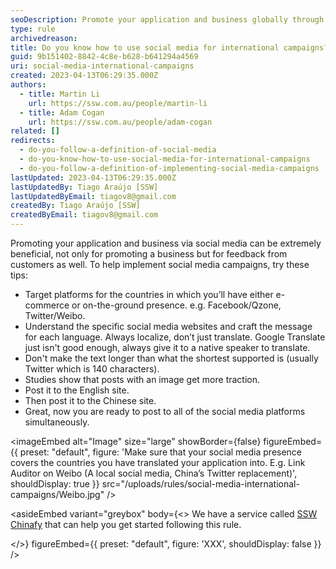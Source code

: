 ```yaml
---
seoDescription: Promote your application and business globally through targeted social media campaigns, localizing your message for each country's specific platforms.
type: rule
archivedreason:
title: Do you know how to use social media for international campaigns?
guid: 9b151402-8842-4c8e-b628-b641294a4569
uri: social-media-international-campaigns
created: 2023-04-13T06:29:35.000Z
authors:
  - title: Martin Li
    url: https://ssw.com.au/people/martin-li
  - title: Adam Cogan
    url: https://ssw.com.au/people/adam-cogan
related: []
redirects:
  - do-you-follow-a-definition-of-social-media
  - do-you-know-how-to-use-social-media-for-international-campaigns
  - do-you-follow-a-definition-of-implementing-social-media-campaigns
lastUpdated: 2023-04-13T06:29:35.000Z
lastUpdatedBy: Tiago Araújo [SSW]
lastUpdatedByEmail: tiagov8@gmail.com
createdBy: Tiago Araújo [SSW]
createdByEmail: tiagov8@gmail.com
---
```


Promoting your application and business via social media can be extremely beneficial, not only for promoting a business but for feedback from customers as well. To help implement social media campaigns, try these tips:
- Target platforms for the countries in which you’ll have either e-commerce or on-the-ground presence. e.g. Facebook/Qzone, Twitter/Weibo.
- Understand the specific social media websites and craft the message for each language. Always localize, don’t just translate. Google Translate just isn't good enough, always give it to a native speaker to translate.
- Don't make the text longer than what the shortest supported is (usually Twitter which is 140 characters).
- Studies show that posts with an image get more traction.
- Post it to the English site.
- Then post it to the Chinese site.
- Great, now you are ready to post to all of the social media platforms simultaneously.


<imageEmbed
  alt="Image"
  size="large"
  showBorder={false}
  figureEmbed={{
    preset: "default",
    figure: 'Make sure that your social media presence covers the countries you have translated your application into. E.g. Link Auditor on Weibo (A local social media, China’s Twitter replacement)',
    shouldDisplay: true
  }}
  src="/uploads/rules/social-media-international-campaigns/Weibo.jpg"
/>

<asideEmbed
  variant="greybox"
  body={<>
    We have a service called [SSW Chinafy](https://www.ssw.com.au/ssw/Consulting/Chinafy-App.aspx) that can help you get started following this rule.

  </>}
  figureEmbed={{
    preset: "default",
    figure: 'XXX',
    shouldDisplay: false
  }}
/>
